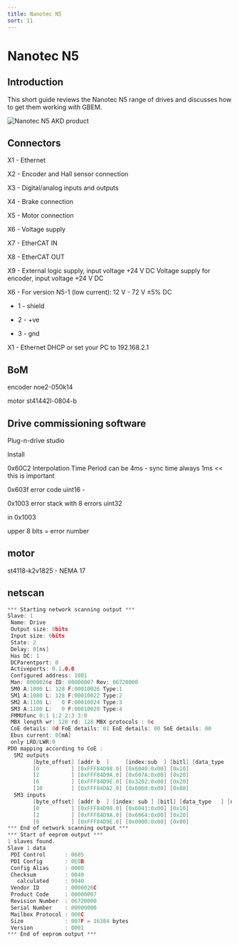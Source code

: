 ```yaml
---
title: Nanotec N5
sort: 11
---
```



# Nanotec N5

## Introduction

This short guide reviews the Nanotec N5 range of drives and discusses how to get them working with GBEM.




<Image meta={nanotec_n5_product_shot} alt="Nanotec N5 AKD product"  maxWidth={800} />



## Connectors

X1 - Ethernet

X2 - Encoder and Hall sensor connection

X3 - Digital/analog inputs and outputs

X4 - Brake connection

X5 - Motor connection

X6 - Voltage supply

X7 - EtherCAT IN

X8 - EtherCAT OUT

X9 - External logic supply, input voltage +24 V DC Voltage supply for encoder, input voltage +24 V DC





X6 - For version N5-1 (low current): 12 V - 72 V ±5% DC

* 1 -  shield

* 2 - +ve

* 3 - gnd



X1 - Ethernet DHCP or set your PC to 192.168.2.1

## BoM

encoder noe2-050k14

motor st41442l-0804-b

## Drive commissioning software

Plug-n-drive studio

Install



0x60C2 Interpolation Time Period can be 4ms - sync time always 1ms &lt;&lt; this is important



0x603f error code uint16 -

0x1003 error stack with 8 errors uint32

in 0x1003

upper 8 bits = error number







## motor

st4118-k2v1825 - NEMA 17



## netscan

````c
*** Starting network scanning output ***
Slave: 1
 Name: Drive
 Output size: 0bits
 Input size: 0bits
 State: 2
 Delay: 0[ns]
 Has DC: 1
 DCParentport: 0
 Activeports: 0.1.0.0
 Configured address: 1001
 Man: 0000026c ID: 00000007 Rev: 06720000
 SM0 A:1000 L: 128 F:00010026 Type:1
 SM1 A:1080 L: 128 F:00010022 Type:2
 SM2 A:1100 L:   0 F:00010024 Type:3
 SM3 A:1180 L:   0 F:00010020 Type:4
 FMMUfunc 0:1 1:2 2:3 3:0
 MBX length wr: 128 rd: 128 MBX protocols : 0c
 CoE details: 0d FoE details: 01 EoE details: 00 SoE details: 00
 Ebus current: 0[mA]
 only LRD/LWR:0
PDO mapping according to CoE :
  SM2 outputs
        [byte_offset] [addr b  ] 	 [index:sub  ] [bitl] [data_type   ] [name                                    ]
        [0          ] [0xFFF84D98.0] [0x6040:0x00] [0x10]
        [2          ] [0xFFF84D9A.0] [0x607A:0x00] [0x20]
        [6          ] [0xFFF84D9E.0] [0x3202:0x00] [0x20]
        [10         ] [0xFFF84DA2.0] [0x6060:0x00] [0x08]
  SM3 inputs
        [byte_offset] [addr b  ] [index: sub ] [bitl] [data_type   ] [name                                    ]
        [0          ] [0xFFF84D98.0] [0x6041:0x00] [0x10]
        [2          ] [0xFFF84D9A.0] [0x6064:0x00] [0x20]
        [6          ] [0xFFF84D9E.0] [0x0000:0x00] [0x00]
*** End of network scanning output ***
*** Start of eeprom output ***
1 slaves found.
Slave 1 data
 PDI Control      : 0605
 PDI Config       : 0E0B
 Config Alias     : 0000
 Checksum         : 0040
   calculated     : 0040
 Vendor ID        : 0000026C
 Product Code     : 00000007
 Revision Number  : 06720000
 Serial Number    : 00000000
 Mailbox Protocol : 000C
 Size             : 007F = 16384 bytes
 Version          : 0001
*** End of eeprom output ***
````

